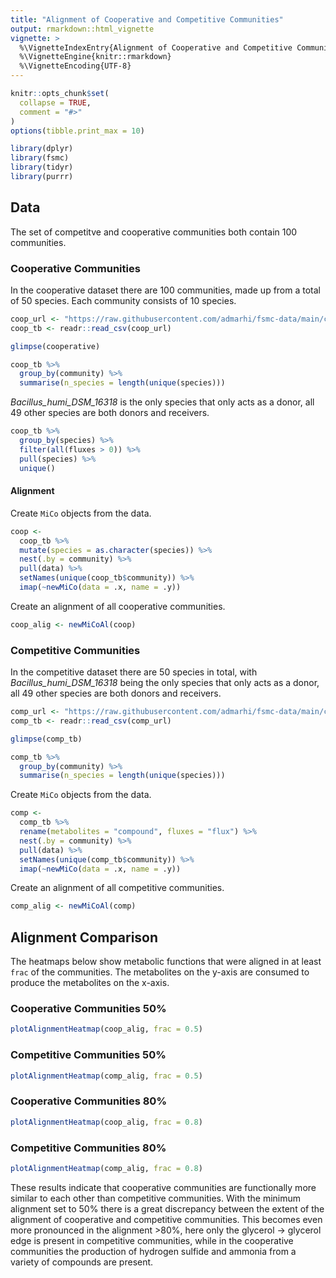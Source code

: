 ```yaml
---
title: "Alignment of Cooperative and Competitive Communities"
output: rmarkdown::html_vignette
vignette: >
  %\VignetteIndexEntry{Alignment of Cooperative and Competitive Communities}
  %\VignetteEngine{knitr::rmarkdown}
  %\VignetteEncoding{UTF-8}
---
```


```r
knitr::opts_chunk$set(
  collapse = TRUE,
  comment = "#>"
)
options(tibble.print_max = 10)
```

```r
library(dplyr)
library(fsmc)
library(tidyr)
library(purrr)
```


## Data
The set of competitve and cooperative communities both contain 100 communities. 

### Cooperative Communities

In the cooperative dataset there are 100 communities, made up from a total of 50 species. Each community consists of 10 species.

```r
coop_url <- "https://raw.githubusercontent.com/admarhi/fsmc-data/main/cooccurrence/cooperative.csv"
coop_tb <- readr::read_csv(coop_url)
```

```r
glimpse(cooperative)

coop_tb %>% 
  group_by(community) %>% 
  summarise(n_species = length(unique(species)))
```

*Bacillus_humi_DSM_16318* is the only species that only acts as a donor, all 49 other species are both donors and receivers.

```r
coop_tb %>% 
  group_by(species) %>% 
  filter(all(fluxes > 0)) %>% 
  pull(species) %>% 
  unique()
```

#### Alignment 

Create `MiCo` objects from the data. 

```r
coop <- 
  coop_tb %>% 
  mutate(species = as.character(species)) %>% 
  nest(.by = community) %>% 
  pull(data) %>% 
  setNames(unique(coop_tb$community)) %>% 
  imap(~newMiCo(data = .x, name = .y))
```

Create an alignment of all cooperative communities.

```r
coop_alig <- newMiCoAl(coop)
```


### Competitive Communities

In the competitive dataset there are 50 species in total, with *Bacillus_humi_DSM_16318* being the only species that only acts as a donor, all 49 other species are both donors and receivers. 

```r
comp_url <- "https://raw.githubusercontent.com/admarhi/fsmc-data/main/cooccurrence/competitive.csv"
comp_tb <- readr::read_csv(comp_url)
```

```r
glimpse(comp_tb)

comp_tb %>% 
  group_by(community) %>% 
  summarise(n_species = length(unique(species)))
```



Create `MiCo` objects from the data. 

```r
comp <- 
  comp_tb %>% 
  rename(metabolites = "compound", fluxes = "flux") %>% 
  nest(.by = community) %>% 
  pull(data) %>% 
  setNames(unique(comp_tb$community)) %>% 
  imap(~newMiCo(data = .x, name = .y))
```

Create an alignment of all competitive communities.

```r
comp_alig <- newMiCoAl(comp)
```


## Alignment Comparison

The heatmaps below show metabolic functions that were aligned in at least `frac` of the communities. The metabolites on the y-axis are consumed to produce the metabolites on the x-axis. 

### Cooperative Communities 50%
```r
plotAlignmentHeatmap(coop_alig, frac = 0.5)
```

### Competitive Communities 50%
```r
plotAlignmentHeatmap(comp_alig, frac = 0.5)
```

### Cooperative Communities 80%
```r
plotAlignmentHeatmap(coop_alig, frac = 0.8)
```

### Competitive Communities 80%
```r
plotAlignmentHeatmap(comp_alig, frac = 0.8)
```

These results indicate that cooperative communities are functionally more similar to each other than competitive communities. With the minimum alignment set to 50% there is a great discrepancy between the extent of the alignment of cooperative and competitive communities. This becomes even more pronounced in the alignment >80%, here only the glycerol -> glycerol edge is present in competitive communities, while in the cooperative communities the production of hydrogen sulfide and ammonia from a variety of compounds are present.
